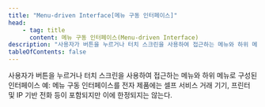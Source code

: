 ```yaml
---
title: "Menu-driven Interface[메뉴 구동 인터페이스]"
head:
    - tag: title
      content: 메뉴 구동 인터페이스(Menu-driven Interface)
description: "사용자가 버튼을 누르거나 터치 스크린을 사용하여 접근하는 메뉴와 하위 메뉴로 구성된 인터페이스"
tableOfContents: false
---
```


<Badge text="WCAG2ICT" variant="tip" size="large" />
사용자가 버튼을 누르거나 터치 스크린을 사용하여 접근하는 메뉴와 하위 메뉴로 구성된 인터페이스

<Card title="예제" icon="open-book">
예: 메뉴 구동 인터페이스를 전자 제품에는 셀프 서비스 거래 기기, 프린터 및 IP 기반 전화 등이 포함되지만 이에 한정되지는 않는다.
</Card>